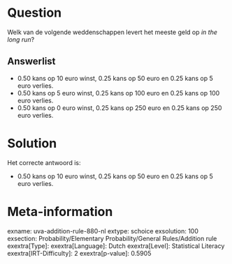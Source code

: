 Question
========

Welk van de volgende weddenschappen levert het meeste geld op *in the
long run*?

Answerlist
----------

* 0.50 kans op 10 euro winst, 0.25 kans op 50 euro en 0.25 kans op 5 euro verlies.
* 0.50 kans op 5 euro winst, 0.25 kans op 100 euro en 0.25 kans op 100 euro verlies.
* 0.50 kans op 0 euro winst, 0.25 kans op 250 euro en 0.25 kans op 250 euro verlies.

Solution
========

Het correcte antwoord is: 

* 0.50 kans op 10 euro winst, 0.25 kans op 50 euro en 0.25 kans op 5 euro verlies.

Meta-information
================
exname: uva-addition-rule-880-nl
extype: schoice
exsolution: 100
exsection: Probability/Elementary Probability/General Rules/Addition rule
exextra[Type]: 
exextra[Language]: Dutch
exextra[Level]: Statistical Literacy
exextra[IRT-Difficulty]: 2
exextra[p-value]: 0.5905
